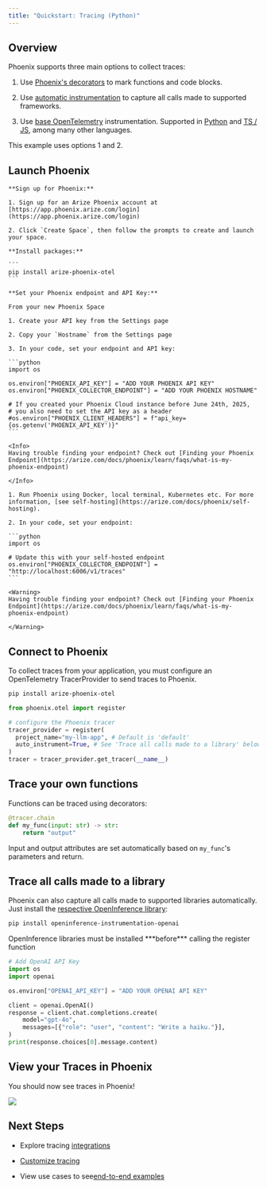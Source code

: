 ```yaml
---
title: "Quickstart: Tracing (Python)"
---
```


## Overview

Phoenix supports three main options to collect traces:

1. Use [Phoenix's decorators](/phoenix/tracing/how-to-tracing/setup-tracing/instrument-python) to mark functions and code blocks.

2. Use [automatic instrumentation](https://arize.com/docs/phoenix/integrations) to capture all calls made to supported frameworks.

3. Use [base OpenTelemetry](/phoenix/tracing/how-to-tracing/setup-tracing/custom-spans) instrumentation. Supported in [Python](/phoenix/tracing/how-to-tracing/setup-tracing/custom-spans) and [TS / JS](/phoenix/tracing/how-to-tracing/setup-tracing/javascript), among many other languages.

This example uses options 1 and 2.

## Launch Phoenix

<Tabs>

  <Tab title="Using Phoenix Cloud">

    **Sign up for Phoenix:**

    1. Sign up for an Arize Phoenix account at [https://app.phoenix.arize.com/login](https://app.phoenix.arize.com/login)

    2. Click `Create Space`, then follow the prompts to create and launch your space.

    **Install packages:**

    ```
    pip install arize-phoenix-otel
    ```

    **Set your Phoenix endpoint and API Key:**

    From your new Phoenix Space

    1. Create your API key from the Settings page

    2. Copy your `Hostname` from the Settings page

    3. In your code, set your endpoint and API key:

    ```python
    import os

    os.environ["PHOENIX_API_KEY"] = "ADD YOUR PHOENIX API KEY"
    os.environ["PHOENIX_COLLECTOR_ENDPOINT"] = "ADD YOUR PHOENIX HOSTNAME"

    # If you created your Phoenix Cloud instance before June 24th, 2025,
    # you also need to set the API key as a header
    #os.environ["PHOENIX_CLIENT_HEADERS"] = f"api_key={os.getenv('PHOENIX_API_KEY')}"
    ```

    <Info>
    Having trouble finding your endpoint? Check out [Finding your Phoenix Endpoint](https://arize.com/docs/phoenix/learn/faqs/what-is-my-phoenix-endpoint)

    </Info>

  </Tab> 

  <Tab title="Using Self-hosted Phoenix">

    1. Run Phoenix using Docker, local terminal, Kubernetes etc. For more information, [see self-hosting](https://arize.com/docs/phoenix/self-hosting).

    2. In your code, set your endpoint:

    ```python
    import os

    # Update this with your self-hosted endpoint
    os.environ["PHOENIX_COLLECTOR_ENDPOINT"] = "http://localhost:6006/v1/traces"
    ```

    <Warning>
    Having trouble finding your endpoint? Check out [Finding your Phoenix Endpoint](https://arize.com/docs/phoenix/learn/faqs/what-is-my-phoenix-endpoint)

    </Warning>

  </Tab>

</Tabs>

## Connect to Phoenix

To collect traces from your application, you must configure an OpenTelemetry TracerProvider to send traces to Phoenix.

```sh
pip install arize-phoenix-otel
```

```python
from phoenix.otel import register

# configure the Phoenix tracer
tracer_provider = register(
  project_name="my-llm-app", # Default is 'default'
  auto_instrument=True, # See 'Trace all calls made to a library' below
)
tracer = tracer_provider.get_tracer(__name__)
```

## Trace your own functions

Functions can be traced using decorators:

```python
@tracer.chain
def my_func(input: str) -> str:
    return "output"
```

Input and output attributes are set automatically based on `my_func`'s parameters and return.

## Trace all calls made to a library

Phoenix can also capture all calls made to supported libraries automatically. Just install the [respective OpenInference library](https://github.com/Arize-ai/phoenix/blob/docs/docs/tracing/llm-traces-1/broken-reference/README.md):

```sh
pip install openinference-instrumentation-openai
```

<Warning>
OpenInference libraries must be installed ***before*** calling the register function

</Warning>

```python
# Add OpenAI API Key
import os
import openai

os.environ["OPENAI_API_KEY"] = "ADD YOUR OPENAI API KEY"

client = openai.OpenAI()
response = client.chat.completions.create(
    model="gpt-4o",
    messages=[{"role": "user", "content": "Write a haiku."}],
)
print(response.choices[0].message.content)
```

## View your Traces in Phoenix

You should now see traces in Phoenix!

<Frame caption="">
  <img src="https://storage.googleapis.com/arize-phoenix-assets/assets/images/phoenix-docs-images/b20c52a6-image.jpeg" />
</Frame>

## Next Steps

* Explore tracing [integrations](https://arize.com/docs/phoenix/integrations)

* [Customize tracing](/phoenix/tracing/how-to-tracing)

* View use cases to see[end-to-end examples](https://arize.com/docs/phoenix/cookbook/guide)


